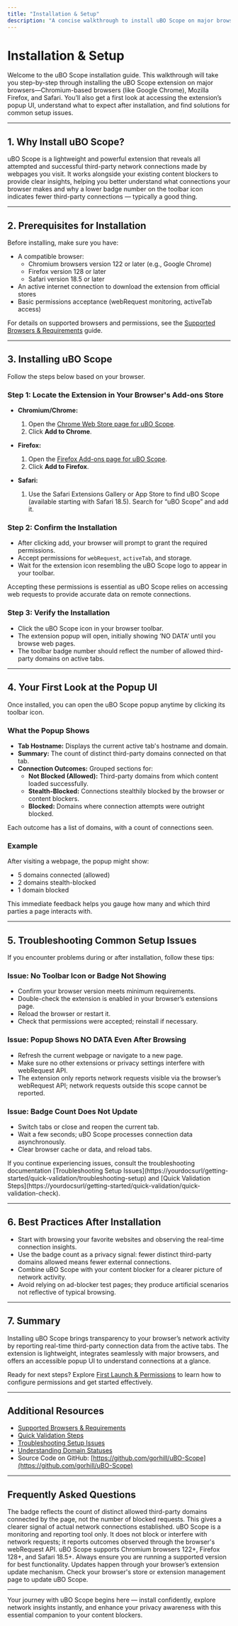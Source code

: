```yaml
---
title: "Installation & Setup"
description: "A concise walkthrough to install uBO Scope on major browsers (Chromium, Firefox, Safari), including where to find the extension, and a first look at accessing the popup UI. Covers what users should expect after installation and resolving common setup issues."
---
```


# Installation & Setup

Welcome to the uBO Scope installation guide. This walkthrough will take you step-by-step through installing the uBO Scope extension on major browsers—Chromium-based browsers (like Google Chrome), Mozilla Firefox, and Safari. You’ll also get a first look at accessing the extension’s popup UI, understand what to expect after installation, and find solutions for common setup issues.

---

## 1. Why Install uBO Scope?

uBO Scope is a lightweight and powerful extension that reveals all attempted and successful third-party network connections made by webpages you visit. It works alongside your existing content blockers to provide clear insights, helping you better understand what connections your browser makes and why a lower badge number on the toolbar icon indicates fewer third-party connections — typically a good thing.

---

## 2. Prerequisites for Installation

Before installing, make sure you have:

- A compatible browser:
  - Chromium browsers version 122 or later (e.g., Google Chrome)
  - Firefox version 128 or later
  - Safari version 18.5 or later
- An active internet connection to download the extension from official stores
- Basic permissions acceptance (webRequest monitoring, activeTab access)

For details on supported browsers and permissions, see the [Supported Browsers & Requirements](https://yourdocsurl/getting-started/installation-basics/supported-platforms-requirements) guide.

---

## 3. Installing uBO Scope

Follow the steps below based on your browser.

### Step 1: Locate the Extension in Your Browser's Add-ons Store

- **Chromium/Chrome:**
  1. Open the [Chrome Web Store page for uBO Scope](https://chrome.google.com/webstore/detail/ubo-scope/bbdpgcaljkaaigfcomhidmneffjjjfgp).
  2. Click **Add to Chrome**.

- **Firefox:**
  1. Open the [Firefox Add-ons page for uBO Scope](https://addons.mozilla.org/firefox/addon/ubo-scope/).
  2. Click **Add to Firefox**.

- **Safari:**
  1. Use the Safari Extensions Gallery or App Store to find uBO Scope (available starting with Safari 18.5). Search for “uBO Scope” and add it.

### Step 2: Confirm the Installation

- After clicking add, your browser will prompt to grant the required permissions.
- Accept permissions for `webRequest`, `activeTab`, and storage.
- Wait for the extension icon resembling the uBO Scope logo to appear in your toolbar.

<Tip>
Accepting these permissions is essential as uBO Scope relies on accessing web requests to provide accurate data on remote connections.
</Tip>

### Step 3: Verify the Installation

- Click the uBO Scope icon in your browser toolbar.
- The extension popup will open, initially showing ‘NO DATA’ until you browse web pages.
- The toolbar badge number should reflect the number of allowed third-party domains on active tabs.

---

## 4. Your First Look at the Popup UI

Once installed, you can open the uBO Scope popup anytime by clicking its toolbar icon.

### What the Popup Shows

- **Tab Hostname:** Displays the current active tab's hostname and domain.
- **Summary:** The count of distinct third-party domains connected on that tab.
- **Connection Outcomes:** Grouped sections for:
  - **Not Blocked (Allowed):** Third-party domains from which content loaded successfully.
  - **Stealth-Blocked:** Connections stealthily blocked by the browser or content blockers.
  - **Blocked:** Domains where connection attempts were outright blocked.

Each outcome has a list of domains, with a count of connections seen.

### Example

After visiting a webpage, the popup might show:

- 5 domains connected (allowed)
- 2 domains stealth-blocked
- 1 domain blocked

This immediate feedback helps you gauge how many and which third parties a page interacts with.

---

## 5. Troubleshooting Common Setup Issues

If you encounter problems during or after installation, follow these tips:

### Issue: No Toolbar Icon or Badge Not Showing

- Confirm your browser version meets minimum requirements.
- Double-check the extension is enabled in your browser’s extensions page.
- Reload the browser or restart it.
- Check that permissions were accepted; reinstall if necessary.

### Issue: Popup Shows NO DATA Even After Browsing

- Refresh the current webpage or navigate to a new page.
- Make sure no other extensions or privacy settings interfere with webRequest API.
- The extension only reports network requests visible via the browser’s webRequest API; network requests outside this scope cannot be reported.

### Issue: Badge Count Does Not Update

- Switch tabs or close and reopen the current tab.
- Wait a few seconds; uBO Scope processes connection data asynchronously.
- Clear browser cache or data, and reload tabs.

<Tip>
If you continue experiencing issues, consult the troubleshooting documentation [Troubleshooting Setup Issues](https://yourdocsurl/getting-started/quick-validation/troubleshooting-setup) and [Quick Validation Steps](https://yourdocsurl/getting-started/quick-validation/quick-validation-check).
</Tip>

---

## 6. Best Practices After Installation

- Start with browsing your favorite websites and observing the real-time connection insights.
- Use the badge count as a privacy signal: fewer distinct third-party domains allowed means fewer external connections.
- Combine uBO Scope with your content blocker for a clearer picture of network activity.
- Avoid relying on ad-blocker test pages; they produce artificial scenarios not reflective of typical browsing.

---

## 7. Summary

Installing uBO Scope brings transparency to your browser’s network activity by reporting real-time third-party connection data from the active tabs. The extension is lightweight, integrates seamlessly with major browsers, and offers an accessible popup UI to understand connections at a glance.

Ready for next steps? Explore [First Launch & Permissions](https://yourdocsurl/getting-started/installation-basics/first-launch-and-permissions) to learn how to configure permissions and get started effectively.

---

## Additional Resources

- [Supported Browsers & Requirements](https://yourdocsurl/getting-started/installation-basics/supported-platforms-requirements)
- [Quick Validation Steps](https://yourdocsurl/getting-started/quick-validation/quick-validation-check)
- [Troubleshooting Setup Issues](https://yourdocsurl/getting-started/quick-validation/troubleshooting-setup)
- [Understanding Domain Statuses](https://yourdocsurl/guides/interpreting-results/understanding-domain-status)
- Source Code on GitHub: [https://github.com/gorhill/uBO-Scope](https://github.com/gorhill/uBO-Scope)

---

## Frequently Asked Questions

<AccordionGroup title="FAQs">
<Accordion title="Why does the badge count show a number instead of blocked counts?">
The badge reflects the count of distinct allowed third-party domains connected by the page, not the number of blocked requests. This gives a clearer signal of actual network connections established.
</Accordion>
<Accordion title="Can uBO Scope block connections?">
uBO Scope is a monitoring and reporting tool only. It does not block or interfere with network requests; it reports outcomes observed through the browser's webRequest API.
</Accordion>
<Accordion title="What browsers are supported?">
uBO Scope supports Chromium browsers 122+, Firefox 128+, and Safari 18.5+. Always ensure you are running a supported version for best functionality.
</Accordion>
<Accordion title="How do I update the extension?">
Updates happen through your browser’s extension update mechanism. Check your browser's store or extension management page to update uBO Scope.
</Accordion>
</AccordionGroup>

---

Your journey with uBO Scope begins here — install confidently, explore network insights instantly, and enhance your privacy awareness with this essential companion to your content blockers.

